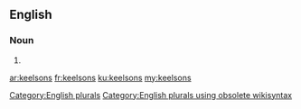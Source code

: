 ==English==

===Noun===
{{head|en}}

# {{plural of|keelson}}

[[Category:English plurals]][[Category:English plurals using obsolete wikisyntax]]

[[ar:keelsons]]
[[fr:keelsons]]
[[ku:keelsons]]
[[my:keelsons]]